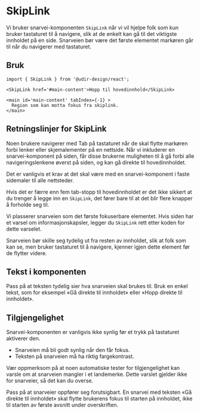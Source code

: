 
<Meta of={SkipLinkStories} />

# SkipLink

Vi bruker snarvei-komponenten `SkipLink` når vi vil hjelpe folk som kun bruker tastaturet til å navigere, slik at de enkelt kan gå til det viktigste innholdet på en side. Snarveien bør være det første elementet markøren går til når du navigerer med tastaturet.

<Primary />
<Controls />

## Bruk

```tsx
import { SkipLink } from '@udir-design/react';

<SkipLink href='#main-content'>Hopp til hovedinnhold</SkipLink>

<main id='main-content' tabIndex={-1} >
  Region som kan motta fokus fra skiplink.
</main>
```

## Retningslinjer for SkipLink

Noen brukere navigerer med Tab på tastaturet når de skal flytte markøren forbi lenker eller skjemalementer på en nettside. Når vi inkluderer en snarvei-komponent på siden, får disse brukerne muligheten til å gå forbi alle navigeringslenkene øverst på siden, og kan gå direkte til hovedinnholdet.

Det er vanligvis et krav at det skal være med en snarvei-komponent i faste sidemaler til alle nettsteder.

Hvis det er færre enn fem tab-stopp til hovedinnholdet er det ikke sikkert at du trenger å legge inn en `SkipLink`, det fører bare til at det blir flere knapper å forholde seg til.

Vi plasserer snarveien som det første fokuserbare elementet. Hvis siden har et varsel om informasjonskapsler, legger du `SkipLink` rett etter koden for dette varselet.

Snarveien bør skille seg tydelig ut fra resten av innholdet, slik at folk som kan se, men bruker tastaturet til å navigere, kjenner igjen dette element før de flytter videre.

## Tekst i komponenten

Pass på at teksten tydelig sier hva snarveien skal brukes til. Bruk en enkel tekst, som for eksempel «Gå direkte til innholdet» eller «Hopp direkte til innholdet».

## Tilgjengelighet

Snarvei-komponenten er vanligvis ikke synlig før et trykk på tastaturet aktiverer den.

- Snarveien må bli godt synlig når den får fokus.
- Teksten på snarveien må ha riktig fargekontrast.

Vær oppmerksom på at noen automatiske tester for tilgjengelighet kan varsle om at snarveien mangler i et landemerke. Dette varslet gjelder ikke for snarveier, så det kan du overse.

Pass på at snarveier oppfører seg forutsigbart. En snarvei med teksten «Gå direkte til innholdet» skal flytte brukerens fokus til starten på innholdet, ikke til starten av første avsnitt under overskriften.
